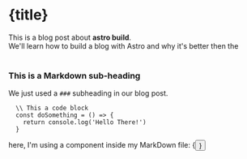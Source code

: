 
<ArticleHead 
  title={title} 
  date={date} 
  description={description}
  thumbnailUrl={thumbnailUrl}
/>

# {title}

<div>
  This is a blog post about <strong>astro build</strong>. <br />
  We'll learn how to build a blog with Astro and why it's better then  the 
</div>

<br />

### This is a Markdown sub-heading

We just used a `###` subheading in our blog post.

```
  \\ This a code block
  const doSomething = () => {
    return console.log('Hello There!')
  }
```

<div>
  here, I'm using a component inside my MarkDown file: {<Button text={'Click Me!'} />}
</div>
